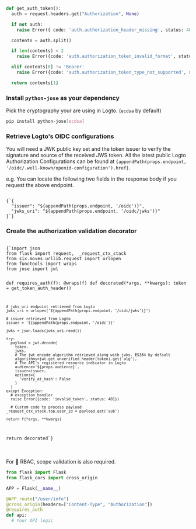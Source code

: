 
<Steps>

<Step title="Extract the Bearer Token from request header">

```python title="requires-auth.py"
def get_auth_token():
  auth = request.headers.get("Authorization", None)

  if not auth:
    raise Error({ code: 'auth.authorization_header_missing', status: 401 })

  contents = auth.split()

  if len(contents) < 2
    raise Error({code: 'auth.authorization_token_invalid_format', status: 401})

  elif contents[0] != 'Bearer'
    raise Error({code: 'auth.authorization_token_type_not_supported', status: 401})

  return contents[1]
```

</Step>

<Step title="Token validation" subtitle="3 steps">

### Install `python-jose` as your dependency

Pick the cryptography your are using in Logto. (`ecdsa` by default)

```bash
pip install python-jose[ecdsa]
```

### Retrieve Logto's OIDC configurations

You will need a JWK public key set and the token issuer to verify the signature and source of the received JWS token.
All the latest public Logto Authorization Configurations can be found at <code>{appendPath(props.endpoint, '/oidc/.well-known/openid-configuration').href}</code>.

e.g. You can locate the following two fields in the response body if you request the above endpoint.

<Code className="language-json">
{`{
  "issuer": "${appendPath(props.endpoint, '/oidc')}",
  "jwks_uri": "${appendPath(props.endpoint, '/oidc/jwks')}"
}`}
</Code>

### Create the authorization validation decorator

<Code className="language-python" title="requires-auth.py">
{`import json
from flask import request,  _request_ctx_stack
from six.moves.urllib.request import urlopen
from functools import wraps
from jose import jwt

def requires_auth(f):
  @wraps(f)
  def decorated(*args, **kwargs):
    token = get_token_auth_header()

    # jwks_uri endpoint retrieved from Logto
    jwks_uri = urlopen('${appendPath(props.endpoint, '/oidc/jwks')}')

    # issuer retrieved from Logto
    issuer = '${appendPath(props.endpoint, '/oidc')}'

    jwks = json.loads(jwks_uri.read())

    try:
      payload = jwt.decode(
        token,
        jwks,
        # The jwt encode algorithm retrieved along with jwks. ES384 by default
        algorithms=jwt.get_unverified_header(token).get('alg'),
        # The API's registered resource indicator in Logto
        audience='${props.audience}',
        issuer=issuer,
        options={
          'verify_at_hash': False
        }
      )
    except Exception:
      # exception handler
      raise Error({code: 'invalid_token', status: 401})

      # Custom code to process payload
    _request_ctx_stack.top.user_id = payload.get('sub')

    return f(*args, **kwargs)
  return decorated`}
</Code>

<br/>

<CustomDomainEndpointNotice variant="replace" />

<br/>

<InlineNotification>
  For <Anchor href="https://docs.logto.io/docs/recipes/rbac/" target="_blank" rel="noopener">🔐 RBAC</Anchor>, scope validation is also required.
</InlineNotification>

</Step>

<Step title="Apply decorator to your API">

```python
from flask import Flask
from flask_cors import cross_origin

APP = Flask(__name__)

@APP.route("/user/info")
@cross_origin(headers=["Content-Type", "Authorization"])
@requires_auth
def api:
  # Your API logic
```

</Step>

</Steps>
